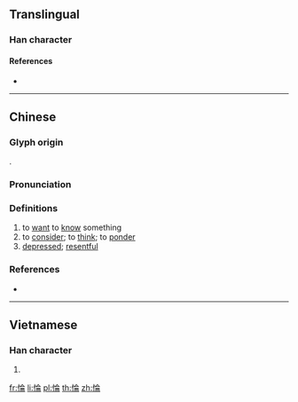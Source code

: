 ==Translingual==

===Han character===
{{Han char|rn=61|rad=心|as=08|sn=11|four=98027|canj=POMB|ids=⿰忄侖}}

====References====
* {{Han ref|kx=0389.240|dkj=10749|dj=0723.100|hdz=42317.030|uh=60C0|ud=24768|bh=D565|bd=54629}}

----

==Chinese==
{{zh-forms}}

===Glyph origin===
{{Han etym}}
{{Han compound|心|侖|c1=s|c2=p|t1=heart|ls=psc}}.

===Pronunciation===
{{zh-pron
|c=leon4,leon6
|mc=y
|oc=y
|cat=v,a
}}

===Definitions===
{{zh-hanzi}}

# to [[want]] to [[know]] something
# to [[consider]]; to [[think]]; to [[ponder]]
# [[depressed]]; [[resentful]]

===References===
* {{R:yue:Hanzi}}

----

==Vietnamese==

===Han character===
{{vi-readings|rs=心08|hanviet=luẩn}}

# {{defn|lang=vi|sort=心08}}

[[fr:惀]]
[[li:惀]]
[[pl:惀]]
[[th:惀]]
[[zh:惀]]